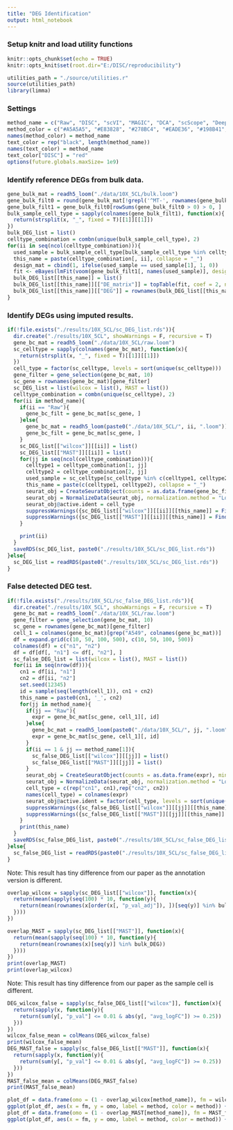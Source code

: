 ```yaml
---
title: "DEG Identification"
output: html_notebook
---
```

### Setup knitr and load utility functions
```r
knitr::opts_chunk$set(echo = TRUE)
knitr::opts_knit$set(root.dir="E:/DISC/reproducibility")
```
```r
utilities_path = "./source/utilities.r"
source(utilities_path)
library(limma)
```
### Settings
```r
method_name = c("Raw", "DISC", "scVI", "MAGIC", "DCA", "scScope", "DeepImpute", "VIPER", "scImpute")
method_color = c("#A5A5A5", "#E83828", "#278BC4", "#EADE36", "#198B41", "#920783", "#F8B62D", "#8E5E32", "#1E2B68")
names(method_color) = method_name
text_color = rep("black", length(method_name))
names(text_color) = method_name
text_color["DISC"] = "red"
options(future.globals.maxSize= 1e9)
```
### Identify reference DEGs from bulk data.
```r
gene_bulk_mat = readh5_loom("./data/10X_5CL/bulk.loom")
gene_bulk_filt0 = round(gene_bulk_mat[!grepl('^MT-', rownames(gene_bulk_mat)), ])
gene_bulk_filt1 = gene_bulk_filt0[rowSums(gene_bulk_filt0 > 0) > 0, ]
bulk_sample_cell_type = sapply(colnames(gene_bulk_filt1), function(x){
  return(strsplit(x, "_", fixed = T)[[1]][[1]])
})
bulk_DEG_list = list()
celltype_combination = combn(unique(bulk_sample_cell_type), 2)
for(ii in seq(ncol(celltype_combination))){
  used_sample = bulk_sample_cell_type[bulk_sample_cell_type %in% celltype_combination[, ii]]
  this_name = paste(celltype_combination[, ii], collapse = "_")
  design_mat = cbind(1, ifelse(used_sample == used_sample[1], 1, 0))
  fit <- eBayes(lmFit(voom(gene_bulk_filt1[, names(used_sample)], design = design_mat), design = design_mat))
  bulk_DEG_list[[this_name]] = list()
  bulk_DEG_list[[this_name]][["DE_matrix"]] = topTable(fit, coef = 2, number = nrow(gene_bulk_filt1))
  bulk_DEG_list[[this_name]][["DEG"]] = rownames(bulk_DEG_list[[this_name]][["DE_matrix"]])[abs(bulk_DEG_list[[this_name]][["DE_matrix"]][, "logFC"]) >= 1.5 & bulk_DEG_list[[this_name]][["DE_matrix"]][, "adj.P.Val"] < 0.05]
}
```
### Identify DEGs using imputed results.
```r
if(!file.exists("./results/10X_5CL/sc_DEG_list.rds")){
  dir.create("./results/10X_5CL", showWarnings = F, recursive = T)
  gene_bc_mat = readh5_loom("./data/10X_5CL/raw.loom")
  sc_celltype = sapply(colnames(gene_bc_mat), function(x){
    return(strsplit(x, "_", fixed = T)[[1]][[1]])
  })
  cell_type = factor(sc_celltype, levels = sort(unique(sc_celltype)))
  gene_filter = gene_selection(gene_bc_mat, 10)
  sc_gene = rownames(gene_bc_mat)[gene_filter]
  sc_DEG_list = list(wilcox = list(), MAST = list())
  celltype_combination = combn(unique(sc_celltype), 2)
  for(ii in method_name){
    if(ii == "Raw"){
      gene_bc_filt = gene_bc_mat[sc_gene, ]
    }else{
      gene_bc_mat = readh5_loom(paste0("./data/10X_5CL/", ii, ".loom"))
      gene_bc_filt = gene_bc_mat[sc_gene, ]
    }
    sc_DEG_list[["wilcox"]][[ii]] = list()
    sc_DEG_list[["MAST"]][[ii]] = list()
    for(jj in seq(ncol(celltype_combination))){
      celltype1 = celltype_combination[1, jj]
      celltype2 = celltype_combination[2, jj]
      used_sample = sc_celltype[sc_celltype %in% c(celltype1, celltype2)]
      this_name = paste(c(celltype1, celltype2), collapse = "_")
      seurat_obj = CreateSeuratObject(counts = as.data.frame(gene_bc_filt[, names(used_sample)]), min.cells = 0, min.features = 0)
      seurat_obj = NormalizeData(seurat_obj, normalization.method = "LogNormalize", scale.factor = 10000)
      seurat_obj@active.ident = cell_type
      suppressWarnings({sc_DEG_list[["wilcox"]][[ii]][[this_name]] = FindMarkers(seurat_obj, ident.1 = celltype1, ident.2 = celltype2, min.pct = 0.1, logfc.threshold = 0, test.use = "wilcox", verbose = F)})
      suppressWarnings({sc_DEG_list[["MAST"]][[ii]][[this_name]] = FindMarkers(seurat_obj, ident.1 = celltype1, ident.2 = celltype2, min.pct = 0.1, logfc.threshold = 0, test.use = "MAST", verbose = F)})
    }

    print(ii)
  }
  saveRDS(sc_DEG_list, paste0("./results/10X_5CL/sc_DEG_list.rds"))
}else{
  sc_DEG_list = readRDS(paste0("./results/10X_5CL/sc_DEG_list.rds"))
}
```
### False detected DEG test.
```r
if(!file.exists("./results/10X_5CL/sc_false_DEG_list.rds")){
  dir.create("./results/10X_5CL", showWarnings = F, recursive = T)
  gene_bc_mat = readh5_loom("./data/10X_5CL/raw.loom")
  gene_filter = gene_selection(gene_bc_mat, 10)
  sc_gene = rownames(gene_bc_mat)[gene_filter]
  cell_1 = colnames(gene_bc_mat)[grep("A549", colnames(gene_bc_mat))]
  df = expand.grid(c(10, 50, 100, 500), c(10, 50, 100, 500))
  colnames(df) = c("n1", "n2")
  df = df[df[, "n1"] <= df[, "n2"], ]
  sc_false_DEG_list = list(wilcox = list(), MAST = list())
  for(ii in seq(nrow(df))){
    cn1 = df[ii, "n1"]
    cn2 = df[ii, "n2"]
    set.seed(12345)
    id = sample(seq(length(cell_1)), cn1 + cn2)
    this_name = paste0(cn1, '_', cn2)
    for(jj in method_name){
      if(jj == "Raw"){
        expr = gene_bc_mat[sc_gene, cell_1][, id]
      }else{
        gene_bc_mat = readh5_loom(paste0("./data/10X_5CL/", jj, ".loom"))
        expr = gene_bc_mat[sc_gene, cell_1][, id]
      }
      if(ii == 1 & jj == method_name[1]){
        sc_false_DEG_list[["wilcox"]][[jj]] = list()
        sc_false_DEG_list[["MAST"]][[jj]] = list()
      }
      seurat_obj = CreateSeuratObject(counts = as.data.frame(expr), min.cells = 0, min.features = 0)
      seurat_obj = NormalizeData(seurat_obj, normalization.method = "LogNormalize", scale.factor = 10000)
      cell_type = c(rep("cn1", cn1),rep("cn2", cn2))
      names(cell_type) = colnames(expr)
      seurat_obj@active.ident = factor(cell_type, levels = sort(unique(cell_type)))
      suppressWarnings({sc_false_DEG_list[["wilcox"]][[jj]][[this_name]] = FindMarkers(seurat_obj, ident.1 = "cn1", ident.2 = "cn2", min.pct = 0.1, logfc.threshold = 0, test.use = "wilcox", verbose = F)})
      suppressWarnings({sc_false_DEG_list[["MAST"]][[jj]][[this_name]] = FindMarkers(seurat_obj, ident.1 = "cn1", ident.2 = "cn2", min.pct = 0.1, logfc.threshold = 0, test.use = "MAST", verbose = F)})
    }
    print(this_name)
  }
  saveRDS(sc_false_DEG_list, paste0("./results/10X_5CL/sc_false_DEG_list.rds"))
}else{
  sc_false_DEG_list = readRDS(paste0("./results/10X_5CL/sc_false_DEG_list.rds"))
}
```
Note: This result has tiny difference from our paper as the annotation version is different. 
```r
overlap_wilcox = sapply(sc_DEG_list[["wilcox"]], function(x){
  return(mean(sapply(seq(100) * 10, function(y){
    return(mean(rownames(x[order(x[, "p_val_adj"]), ])[seq(y)] %in% bulk_DEG))
  })))
})

overlap_MAST = sapply(sc_DEG_list[["MAST"]], function(x){
  return(mean(sapply(seq(100) * 10, function(y){
    return(mean(rownames(x)[seq(y)] %in% bulk_DEG))
  })))
})
print(overlap_MAST)
print(overlap_wilcox)
```
Note: This result has tiny difference from our paper as the sample cell is different. 
```r
DEG_wilcox_false = sapply(sc_false_DEG_list[["wilcox"]], function(x){
  return(sapply(x, function(y){
    return(sum(y[, "p_val"] <= 0.01 & abs(y[, "avg_logFC"]) >= 0.25))
  }))
})
wilcox_false_mean = colMeans(DEG_wilcox_false)
print(wilcox_false_mean)
DEG_MAST_false = sapply(sc_false_DEG_list[["MAST"]], function(x){
  return(sapply(x, function(y){
    return(sum(y[, "p_val"] <= 0.01 & abs(y[, "avg_logFC"]) >= 0.25))
  }))
})
MAST_false_mean = colMeans(DEG_MAST_false)
print(MAST_false_mean)
```

```r
plot_df = data.frame(omo = (1 - overlap_wilcox[method_name]), fm = wilcox_false_mean[method_name], method = method_name)
ggplot(plot_df, aes(x = fm, y = omo, label = method, color = method)) + geom_point() + geom_text_repel() + theme_bw() + theme(legend.position = "none") + xlab("False DEG (293T)") + ylab("1 - Overlap") + ggtitle("wilcox") + scale_colour_manual(values = method_color)
plot_df = data.frame(omo = (1 - overlap_MAST[method_name]), fm = MAST_false_mean[method_name], method = method_name)
ggplot(plot_df, aes(x = fm, y = omo, label = method, color = method)) + geom_point() + geom_text_repel() + theme_bw() + theme(legend.position = "none") + xlab("False DEG (293T)") + ylab("1 - Overlap") + ggtitle("MAST") + scale_colour_manual(values = method_color)
```








